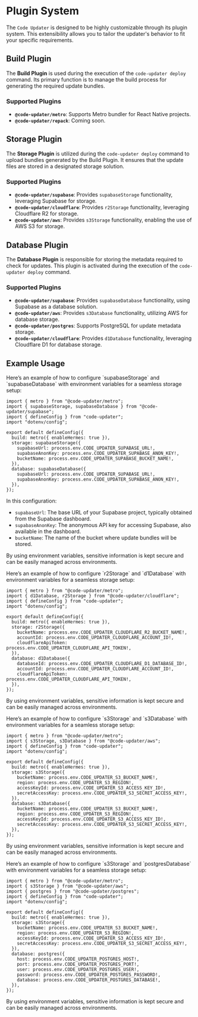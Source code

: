 

# Plugin System

The `Code Updater` is designed to be highly customizable through its plugin system. This extensibility allows you to tailor the updater's behavior to fit your specific requirements.

## Build Plugin

The **Build Plugin** is used during the execution of the `code-updater deploy` command. Its primary function is to manage the build process for generating the required update bundles.

### Supported Plugins

- **`@code-updater/metro`**: Supports Metro bundler for React Native projects.
- **`@code-updater/repack`**: Coming soon.

## Storage Plugin

The **Storage Plugin** is utilized during the `code-updater deploy` command to upload bundles generated by the Build Plugin. It ensures that the update files are stored in a designated storage solution.

### Supported Plugins

- **`@code-updater/supabase`**: Provides `supabaseStorage` functionality, leveraging Supabase for storage.
- **`@code-updater/cloudflare`**: Provides `r2Storage` functionality, leveraging Cloudflare R2 for storage.
- **`@code-updater/aws`**: Provides `s3Storage` functionality, enabling the use of AWS S3 for storage.

## Database Plugin

The **Database Plugin** is responsible for storing the metadata required to check for updates. This plugin is activated during the execution of the `code-updater deploy` command.

### Supported Plugins

- **`@code-updater/supabase`**: Provides `supabaseDatabase` functionality, using Supabase as a database solution.
- **`@code-updater/aws`**: Provides `s3Database` functionality, utilizing AWS for database storage.
- **`@code-updater/postgres`**: Supports PostgreSQL for update metadata storage.
- **`@code-updater/cloudflare`**: Provides `d1Database` functionality, leveraging Cloudflare D1 for database storage.


## Example Usage

<Tabs>
    <Tab label="Supabase">
Here’s an example of how to configure `supabaseStorage` and `supabaseDatabase` with environment variables for a seamless storage setup:

```tsx
import { metro } from "@code-updater/metro";
import { supabaseStorage, supabaseDatabase } from "@code-updater/supabase";
import { defineConfig } from "code-updater";
import "dotenv/config";

export default defineConfig({
  build: metro({ enableHermes: true }),
  storage: supabaseStorage({
    supabaseUrl: process.env.CODE_UPDATER_SUPABASE_URL!,
    supabaseAnonKey: process.env.CODE_UPDATER_SUPABASE_ANON_KEY!,
    bucketName: process.env.CODE_UPDATER_SUPABASE_BUCKET_NAME!,
  }),
  database: supabaseDatabase({
    supabaseUrl: process.env.CODE_UPDATER_SUPABASE_URL!,
    supabaseAnonKey: process.env.CODE_UPDATER_SUPABASE_ANON_KEY!,
  }),
});
```

In this configuration:
- `supabaseUrl`: The base URL of your Supabase project, typically obtained from the Supabase dashboard.
- `supabaseAnonKey`: The anonymous API key for accessing Supabase, also available in the dashboard.
- `bucketName`: The name of the bucket where update bundles will be stored.

By using environment variables, sensitive information is kept secure and can be easily managed across environments.

</Tab>


 <Tab label="Cloudflare">
Here’s an example of how to configure `r2Storage` and `d1Database` with environment variables for a seamless storage setup:

```tsx
import { metro } from "@code-updater/metro";
import { d1Database, r2Storage } from "@code-updater/cloudflare";
import { defineConfig } from "code-updater";
import "dotenv/config";

export default defineConfig({
  build: metro({ enableHermes: true }),
  storage: r2Storage({
    bucketName: process.env.CODE_UPDATER_CLOUDFLARE_R2_BUCKET_NAME!,
    accountId: process.env.CODE_UPDATER_CLOUDFLARE_ACCOUNT_ID!,
    cloudflareApiToken: process.env.CODE_UPDATER_CLOUDFLARE_API_TOKEN!,
  }),
  database: d1Database({
    databaseId: process.env.CODE_UPDATER_CLOUDFLARE_D1_DATABASE_ID!,
    accountId: process.env.CODE_UPDATER_CLOUDFLARE_ACCOUNT_ID!,
    cloudflareApiToken: process.env.CODE_UPDATER_CLOUDFLARE_API_TOKEN!,
  }),
});

```

By using environment variables, sensitive information is kept secure and can be easily managed across environments.

</Tab>


 <Tab label="Only AWS S3">
Here’s an example of how to configure `s3Storage` and `s3Database` with environment variables for a seamless storage setup:

```tsx
import { metro } from "@code-updater/metro";
import { s3Storage, s3Database } from "@code-updater/aws";
import { defineConfig } from "code-updater";
import "dotenv/config";

export default defineConfig({
  build: metro({ enableHermes: true }),
  storage: s3Storage({
    bucketName: process.env.CODE_UPDATER_S3_BUCKET_NAME!,
    region: process.env.CODE_UPDATER_S3_REGION!,
    accessKeyId: process.env.CODE_UPDATER_S3_ACCESS_KEY_ID!,
    secretAccessKey: process.env.CODE_UPDATER_S3_SECRET_ACCESS_KEY!,
  }),
  database: s3Database({
    bucketName: process.env.CODE_UPDATER_S3_BUCKET_NAME!,
    region: process.env.CODE_UPDATER_S3_REGION!,
    accessKeyId: process.env.CODE_UPDATER_S3_ACCESS_KEY_ID!,
    secretAccessKey: process.env.CODE_UPDATER_S3_SECRET_ACCESS_KEY!,
  }),
});
```

By using environment variables, sensitive information is kept secure and can be easily managed across environments.

</Tab>


 <Tab label="AWS S3 + Postgres">
Here’s an example of how to configure `s3Storage` and `postgresDatabase` with environment variables for a seamless storage setup:

```tsx
import { metro } from "@code-updater/metro";
import { s3Storage } from "@code-updater/aws";
import { postgres } from "@code-updater/postgres";
import { defineConfig } from "code-updater";
import "dotenv/config";

export default defineConfig({
  build: metro({ enableHermes: true }),
  storage: s3Storage({
    bucketName: process.env.CODE_UPDATER_S3_BUCKET_NAME!,
    region: process.env.CODE_UPDATER_S3_REGION!,
    accessKeyId: process.env.CODE_UPDATER_S3_ACCESS_KEY_ID!,
    secretAccessKey: process.env.CODE_UPDATER_S3_SECRET_ACCESS_KEY!,
  }),
  database: postgres({
    host: process.env.CODE_UPDATER_POSTGRES_HOST!,
    port: process.env.CODE_UPDATER_POSTGRES_PORT!,
    user: process.env.CODE_UPDATER_POSTGRES_USER!,
    password: process.env.CODE_UPDATER_POSTGRES_PASSWORD!,
    database: process.env.CODE_UPDATER_POSTGRES_DATABASE!,
  }),
});
```

By using environment variables, sensitive information is kept secure and can be easily managed across environments.

</Tab>
</Tabs>
